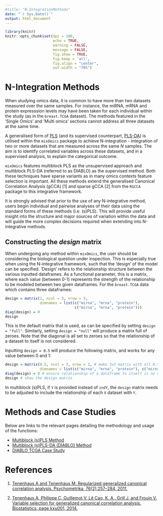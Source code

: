```yaml
---
#title: "N-IntegrationMethods"
date: "`r Sys.Date()`"
output: html_document
---
```


```r
library(knitr)
knitr::opts_chunk$set(dpi = 100, 
                      echo = TRUE, 
                      warning = FALSE, 
                      message = FALSE, 
                      fig.show = TRUE, 
                      fig.keep = 'all', 
                      fig.align = "center",
                      out.width = "70%") 
```

# N-Integration Methods

When studying omics data, it is common to have more than two datasets measured over the same samples. For instance, the miRNA, mRNA and protein expresssion levels may have been taken for each individual within the study (as in the `breast.TCGA` dataset). The methods featured in the 'Single Omics' and 'Multi omics' sections cannot address all three datasets at the same time. 

A generalised form of [PLS](http://mixomics.org/methods/spls/) (and its supervised counterpart, [PLS-DA](http://mixomics.org/methods/spls-da/)) is utilised within the `mixOmics` package to achieve N-integration - integration of two or more datasets that are measured across the same $N$ samples. The aim is to identify correlated variables across these datasets, and in a supervised analysis, to explain the categorical outcome. 

`mixOmics` features multiblock PLS as the unsupervised approach and multiblock PLS-DA (referred to as DIABLO) as the supervised method. Both these techniques have sparse variants as in many omics contexts feature selection is important. All these methods extend the generalised Canonical Correlation Analysis (gCCA) [1] and sparse gCCA [2] from the `RGCCA` package to this integrative framework.

It is strongly advised that prior to the use of any N-integrative method, users begin individual and pairwise analyses of their data using the standard forms of these methods (i.e. (s)PLS). This will provide useful insight into the structure and major sources of variation within the data and will guide the more complex decisions required when extending into N-integrative methods.


## Constructing the *design* matrix

When undergoing any method within `mixOmics`, the user should be considering the biological question under inspection. This is especially true when using the N-integrative framework, such that the 'design' of the model can be specified. 'Design' refers to the relationship structure between the various inputted dataframes. As a functional parameter, this is a matrix, where each value (between 0-1) represents the strength of the relationship to be modeled between two given dataframes. For the `breast.TCGA` data which contains three dataframes:

``` r
design = matrix(1, ncol = 3, nrow = 3, 
                dimnames = list(c("mirna", "mrna", "protein"), 
                                c("mirna", "mrna", "protein")))
diag(design) = 0
design
```

This is the default matrix that is used, as can be specified by setting `design = "full"`. Similarly, setting `design = "null"` will produce a matrix full of zeroes. Note that the diagonal is all set to zeroes so that the relationship of a dataset to itself is not considered.

Inputting `design = 0.5` will produce the following matrix, and works for any value between 0 and 1:

``` r
design = matrix(0.5, ncol = 3, nrow = 3, # make 3x3 matrix with all 0.5
                dimnames = list(c("mirna", "mrna", "protein"), c("mirna", "mrna", "protein"))) # set names to that of inputted dataframes
diag(design) = 0 # ensure relationship of a dataframe to itself is no considered
design # show the design matrix
```

In multiblock (s)PLS, if `Y` is provided instead of `indY`, the `design` matrix needs to be adjusted to include the relationship of each `X` dataset with `Y`. 

# Methods and Case Studies

Below are links to the relevant pages detailing the methodology and usage of the functions:

* [Multiblock (s)PLS Method](http://mixomics.org/methods/multiblock-spls/)
* [Multiblock (s)PLS-DA (DIABLO) Method](http://mixomics.org/mixdiablo/)
* [DIABLO TCGA Case Study](http://mixomics.org/mixdiablo/diablo-tcga-case-study/)


# References

1. [Tenenhaus A and Tenenhaus M. Regularized generalized canonical correlation analysis. Psychometrika, 76(2):257–284, 2011.](https://link.springer.com/article/10.1007%2Fs11336-011-9206-8)

2. [Tenenhaus A, Philippe C, Guillemot V, Lê Cao, K. A., Grill J, and Frouin V. Variable selection for generalized canonical correlation analysis. Biostatistics, page kxu001, 2014.](https://academic.oup.com/biostatistics/article/15/3/569/224062)
